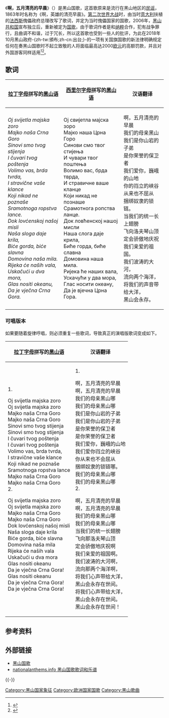 {{noteTA
|G1=Places
}}
{{Infobox Anthem
|title         = {{lang|sr|Ој, свијетла мајска зоро}}
|transcription = Oj, svijetla majska zoro
|chinese_title = 啊，五月清亮的早晨
|country       = {{MNE}}
|composer      = 未知
|author        = {{le|塞库勒·德尔耶维奇|Sekula Drljević}}
|adopted       =
|until         =
|image         = Coat of arms of Montenegro.svg
|image_size    = 150
|sound         = National Anthem of Montenegro.ogg
|sound_title   = Oj, svijetla majska zoro
}}

《'''啊，五月清亮的早晨'''》（{{lang|sr|Ој, свијетла мајска зоро}}）是黑山国歌，这首歌原来是流行在黑山地区的[[民谣|民谣]]，1863年时名称为《啊，英雄的清亮早晨》。[[第二次世界大战|第二次世界大战]]时，由当时[[意大利|意大利]]扶植的[[法西斯|法西斯]]傀儡政府总理{{le|塞库勒·德尔耶维奇|Sekula Drljević}}改写了歌词，并定为当时傀儡国家的国歌，2006年，[[黑山共和国|黑山共和国]]宣布独立后，重新被定为[[国歌|国歌]]，由于歌词作者是和[[纳粹|纳粹]]合作，犯有战争罪行，且曲调不和谐，过于冗长，所以这首歌也受到一些人的批评，为此在2018年10月黑山政府-{zh-tw:頒布;zh-cn:出台;}-的一项有关国旗国歌的新法律明确规定任何在奏黑山国歌时不起立致敬的人将面临最高达2000[[欧元|欧元]]的高额罚款，并且对外国游客同样适用<ref name="cnn">{{citation|url=https://www.cnn.co.jp/world/35126789.html|title=モンテネグロ、「国歌で起立」義務付ける法改正　違反者に罰金|date=2018-10-10|publisher=CNN.co.jp|accessdate=2020-05-25|archive-date=2020-08-03|archive-url=https://web.archive.org/web/20200803144756/https://www.cnn.co.jp/world/35126789.html|dead-url=no}}</ref><ref>{{citation|url=https://www.cdm.me/english/national-anthem-causing-in-country-divisions-again/|title=National anthem causing in-country divisions. Again.|date=2018-10-06|publisher=CdM|accessdate=2020-05-25|archive-date=2018-10-14|archive-url=https://web.archive.org/web/20181014053019/https://www.cdm.me/english/national-anthem-causing-in-country-divisions-again/|dead-url=no}}</ref>。

== 歌词 ==

{| border="0" cellpadding="20"
|-
! [[拉丁字母|拉丁字母]]拼写的[[黑山语|黑山语]] 
! [[西里尔字母|西里尔字母]]拼写的[[黑山语|黑山语]]
! 汉语翻译
|- 
| 
'' Oj svijetla majska zoro ''<br />
'' Majko naša Crna Goro ''<br />
'' Sinovi smo tvog stijenja ''<br />
''I čuvari tvog poštenja''<br />

''Volimo vas, brda tvrda,''<br />
''I stravične vaše klance''<br />
''Koji nikad ne poznaše''<br />
''Sramotnoga ropstva lance.''<br />

''Dok lovćenskoj našoj misli''<br />
''Naša sloga daje krila,''<br />
''Biće gorda, biće slavna''<br />
''Domovina naša mila.''<br />

''Rijeka će naših vala,''<br />
''Uskačući u dva mora,''<br />
''Glas nositi okeanu,''<br />
''Da je vječna Crna Gora.''<br />
|
Ој свијетла мајска зоро<br />
Мајко наша Црна Горо<br />
Синови смо твог стијења<br />
И чувари твог поштења<br />

Волимо вас, брда тврда,<br />
И стравичне ваше кланце<br />
Који никад не познаше<br />
Срамотнога ропства ланце.<br />

Док ловћенској нашој мисли<br />
Наша слога даје крила,<br />
Биће горда, биће славна<br />
Домовина наша мила.<br />

Ријека ће наших вала,<br />
Ускачући у два мора,<br />
Глас носити океану,<br />
Да је вјечна Црна Гора.<br />
|
啊，五月清亮的早晨<br />
我们的母亲黑山<br />
我们是你山岩的子弟<br />
是你荣誉的保卫者<br />

我们爱你，巍峨的山地<br />
你的岿立的峡谷<br />
从来也不屈从<br />
捆绑奴隶的锁链。<br />

当我们的统一长上翅膀<br />
飞向洛夫琴山顶<br />
定会骄傲地庆祝<br />
我们亲爱的祖国。<br />

我们波涛的大河，<br />
流向两个海洋，<br />
将我们的声音带给大洋，<br />
黑山会永存。<br />
|}

===可唱版本===

如果要随着旋律哼唱，则必须重复一些歌词，导致真正的演唱版歌词变成如下。

{| border="0" cellpadding="20"
|-
! [[拉丁字母|拉丁字母]]拼写的[[黑山语|黑山语]] 
! 汉语翻译
|- 
| 
1.

Oj svijetla majska zoro<br />
Oj svijetla majska zoro<br />
Majko naša Crna Goro<br />
Majko naša Crna Goro<br />

Sinovi smo tvog stijenja<br />
Sinovi smo tvog stijenja<br />
I čuvari tvog poštenja<br />
I čuvari tvog poštenja<br />

Volimo vas, brda tvrda,<br />
I stravične vaše klance<br />
Koji nikad ne poznaše<br />
Sramotnoga ropstva lance<br />

Majko naša Crna Goro<br />
Majko naša Crna Goro<br />

2.

Oj svijetla majska zoro<br />
Oj svijetla majska zoro<br />
Majko naša Crna Goro<br />
Majko naša Crna Goro<br />

Dok lovćenskoj našoj misli<br />
Naša sloga daje krila<br />
Biće gorda, biće slavna<br />
Domovina naša mila<br />

Rijeka će naših vala<br />
Uskačući u dva mora<br />
Glas nositi okeanu<br />
Da je vječna Crna Gora!<br />

Glas nositi okeanu<br />
Da je vječna Crna Gora!<br />

Da je vječna Crna Gora!<br />
|
1.

啊，五月清亮的早晨<br />
啊，五月清亮的早晨<br />
我们的母亲黑山哪<br />
我们的母亲黑山哪<br />

我们是你山岩的子弟<br />
我们是你山岩的子弟<br />
是你荣誉的保卫者<br />
是你荣誉的保卫者<br />

我们爱你，巍峨的山地<br />
我们爱你岿立的峡谷<br />
你从来也不会屈从<br />
捆绑奴隶的锁链哪。<br />

我们的母亲黑山哪<br />
我们的母亲黑山哪<br />

2.

啊，五月清亮的早晨<br />
啊，五月清亮的早晨<br />
我们的母亲黑山哪<br />
我们的母亲黑山哪<br />

当我们的统一长翅膀<br />
飞向那洛夫琴山顶<br />
定会骄傲地庆祝啊<br />
我们亲爱的祖国啊。<br />

我们波涛的大河啊，<br />
流向那两个海洋啊，<br />
将我们心声带给大洋，<br />
黑山会永存在世间。<br />

将我们心声带给大洋，<br />
黑山会永存在世间。<br />

黑山会永存在世间！<br />
|}

== 参考资料 ==
{{reflist}}

== 外部链接 ==
* [http://www.szbszig.atw.hu/montenegro.htm 黑山国歌]{{Wayback|url=http://www.szbszig.atw.hu/montenegro.htm |date=20101223045806 }}
* [http://david.national-anthems.net/me.htm nationalanthems.info 黑山国歌歌词和乐谱]{{Wayback|url=http://david.national-anthems.net/me.htm |date=20080512234448 }}

{{-}}
{{欧洲各国家和地区国歌}}

[[Category:黑山国家象征|Category:黑山国家象征]]
[[Category:欧洲国家国歌|Category:欧洲国家国歌]]

[[Category:黑山歌曲|Category:黑山歌曲]]